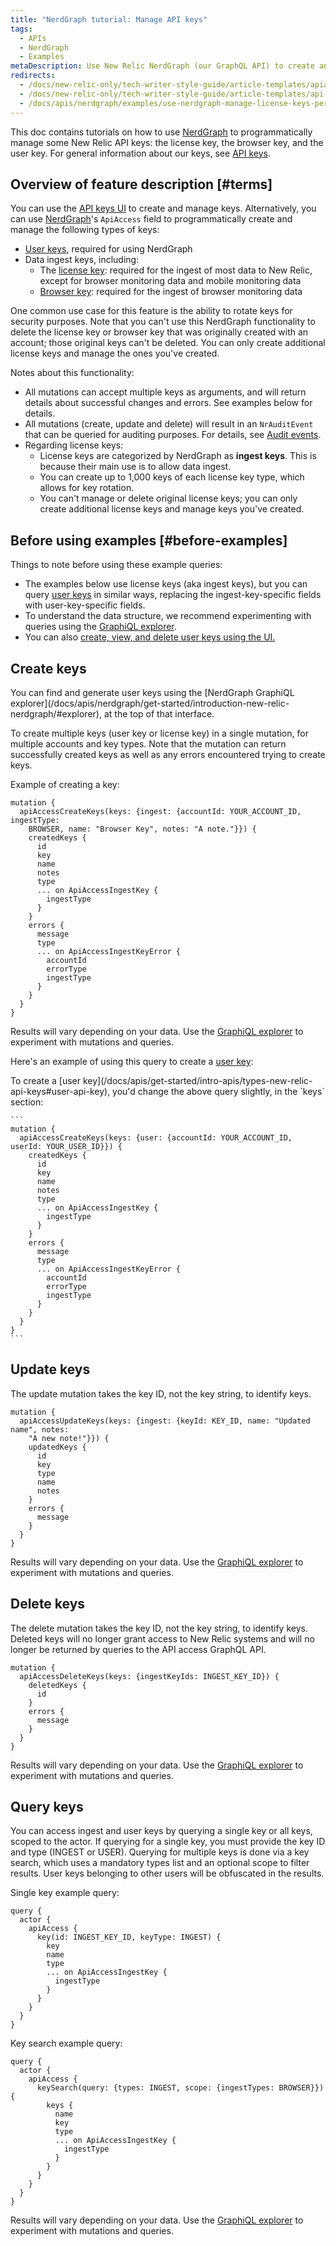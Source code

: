 ```yaml
---
title: "NerdGraph tutorial: Manage API keys"
tags:
  - APIs
  - NerdGraph
  - Examples
metaDescription: Use New Relic NerdGraph (our GraphQL API) to create and manage license keys and user keys.
redirects:
  - /docs/new-relic-only/tech-writer-style-guide/article-templates/apiaccess-schema-documentation
  - /docs/new-relic-only/tech-writer-style-guide/article-templates/api-access-schema-documentation
  - /docs/apis/nerdgraph/examples/use-nerdgraph-manage-license-keys-personal-api-keys
---
```


This doc contains tutorials on how to use [NerdGraph](/docs/introduction-new-relic-graphql) to programmatically manage some New Relic API keys: the license key, the browser key, and the user key. For general information about our keys, see [API keys](/docs/apis/get-started/intro-apis/types-new-relic-api-keys).

## Overview of feature description [#terms]

You can use the [API keys UI](https://one.newrelic.com/launcher/api-keys-ui.api-keys-launcher) to create and manage keys. Alternatively, you can use [NerdGraph](/docs/introduction-new-relic-graphql)'s `ApiAccess` field to programmatically create and manage the following types of keys:

* [User keys](/docs/apis/get-started/intro-apis/types-new-relic-api-keys#personal-api-key), required for using NerdGraph
* Data ingest keys, including:
  * The [license key](/docs/apis/intro-apis/new-relic-api-keys/#license-key): required for the ingest of most data to New Relic, except for browser monitoring data and mobile monitoring data
  * [Browser key](/docs/browser/new-relic-browser/configuration/copy-browser-monitoring-license-key-app-id): required for the ingest of browser monitoring data

One common use case for this feature is the ability to rotate keys for security purposes. Note that you can't use this NerdGraph functionality to delete the license key or browser key that was originally created with an account; those original keys can't be deleted. You can only create additional license keys and manage the ones you've created.

Notes about this functionality:

* All mutations can accept multiple keys as arguments, and will return details about successful changes and errors. See examples below for details.
* All mutations (create, update and delete) will result in an `NrAuditEvent` that can be queried for auditing purposes. For details, see [Audit events](/docs/insights/use-insights-ui/manage-account-data/query-account-audit-logs-nrauditevent).
* Regarding license keys:
  * License keys are categorized by NerdGraph as **ingest keys**. This is because their main use is to allow data ingest.
  * You can create up to 1,000 keys of each license key type, which allows for key rotation.
  * You can't manage or delete original license keys; you can only create additional license keys and manage keys you've created.

## Before using examples [#before-examples]

Things to note before using these example queries:

* The examples below use license keys (aka ingest keys), but you can query [user keys](/docs/apis/get-started/intro-apis/types-new-relic-api-keys#user-api-key) in similar ways, replacing the ingest-key-specific fields with user-key-specific fields.
* To understand the data structure, we recommend experimenting with queries using the [GraphiQL explorer](https://api.newrelic.com/graphiql).
* You can also [create, view, and delete user keys using the UI.](/docs/apis/get-started/intro-apis/types-new-relic-api-keys#personal-api-key)

## Create keys

<Callout variant="tip">
  You can find and generate user keys using the [NerdGraph GraphiQL explorer](/docs/apis/nerdgraph/get-started/introduction-new-relic-nerdgraph/#explorer), at the top of that interface.
</Callout>

To create multiple keys (user key or license key) in a single mutation, for multiple accounts and key types. Note that the mutation can return successfully created keys as well as any errors encountered trying to create keys.

Example of creating a key:

```
mutation {
  apiAccessCreateKeys(keys: {ingest: {accountId: YOUR_ACCOUNT_ID, ingestType:
    BROWSER, name: "Browser Key", notes: "A note."}}) {
    createdKeys {
      id
      key
      name
      notes
      type
      ... on ApiAccessIngestKey {
        ingestType
      }
    }
    errors {
      message
      type
      ... on ApiAccessIngestKeyError {
        accountId
        errorType
        ingestType
      }
    }
  }
}
```

Results will vary depending on your data. Use the [GraphiQL explorer](https://api.newrelic.com/graphiql) to experiment with mutations and queries.

Here's an example of using this query to create a [user key](/docs/apis/get-started/intro-apis/types-new-relic-api-keys#user-api-key):

<CollapserGroup>
  <Collapser
    id="create-personal-api-key"
    title="Create a user key"
  >
    To create a [user key](/docs/apis/get-started/intro-apis/types-new-relic-api-keys#user-api-key), you'd change the above query slightly, in the `keys` section:

    ```
    mutation {
      apiAccessCreateKeys(keys: {user: {accountId: YOUR_ACCOUNT_ID, userId: YOUR_USER_ID}}) {
        createdKeys {
          id
          key
          name
          notes
          type
          ... on ApiAccessIngestKey {
            ingestType
          }
        }
        errors {
          message
          type
          ... on ApiAccessIngestKeyError {
            accountId
            errorType
            ingestType
          }
        }
      }
    }
    ```
  </Collapser>
</CollapserGroup>

## Update keys

The update mutation takes the key ID, not the key string, to identify keys.

```
mutation {
  apiAccessUpdateKeys(keys: {ingest: {keyId: KEY_ID, name: "Updated name", notes:
    "A new note!"}}) {
    updatedKeys {
      id
      key
      type
      name
      notes
    }
    errors {
      message
    }
  }
}
```

Results will vary depending on your data. Use the [GraphiQL explorer](https://api.newrelic.com/graphiql) to experiment with mutations and queries.

## Delete keys

The delete mutation takes the key ID, not the key string, to identify keys. Deleted keys will no longer grant access to New Relic systems and will no longer be returned by queries to the API access GraphQL API.

```
mutation {
  apiAccessDeleteKeys(keys: {ingestKeyIds: INGEST_KEY_ID}) {
    deletedKeys {
      id
    }
    errors {
      message
    }
  }
}
```

Results will vary depending on your data. Use the [GraphiQL explorer](https://api.newrelic.com/graphiql) to experiment with mutations and queries.

## Query keys

You can access ingest and user keys by querying a single key or all keys, scoped to the actor. If querying for a single key, you must provide the key ID and type (INGEST or USER). Querying for multiple keys is done via a key search, which uses a mandatory types list and an optional scope to filter results. User keys belonging to other users will be obfuscated in the results.

Single key example query:

```
query {
  actor {
    apiAccess {
      key(id: INGEST_KEY_ID, keyType: INGEST) {
        key
        name
        type
        ... on ApiAccessIngestKey {
          ingestType
        }
      }
    }
  }
}
```

Key search example query:

```
query {
  actor {
    apiAccess {
      keySearch(query: {types: INGEST, scope: {ingestTypes: BROWSER}}) {
        keys {
          name
          key
          type
          ... on ApiAccessIngestKey {
            ingestType
          }
        }
      }
    }
  }
}
```

Results will vary depending on your data. Use the [GraphiQL explorer](https://api.newrelic.com/graphiql) to experiment with mutations and queries.
